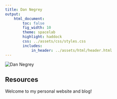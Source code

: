 ```yaml
---
title: Dan Negrey
output:
    html_document:
        toc: false
        fig_width: 10
        theme: spacelab
        highlight: haddock
        css: ../assets/css/styles.css
        includes:
            in_header: ../assets/html/header.html
---
```


<img id="dnegrey" src="../assets/img/dnegrey.jpg" alt="Dan Negrey"/>

## Resources

Welcome to my personal website and blog!

\  
